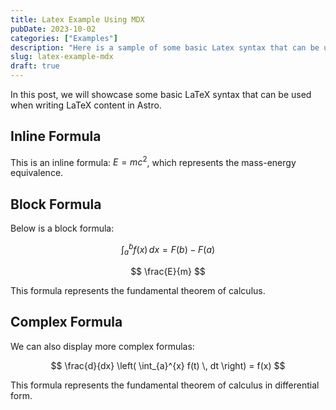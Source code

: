 ```yaml
---
title: Latex Example Using MDX
pubDate: 2023-10-02
categories: ["Examples"]
description: "Here is a sample of some basic Latex syntax that can be used when writing Latex content in Astro."
slug: latex-example-mdx
draft: true
---
```


In this post, we will showcase some basic LaTeX syntax that can be used when writing LaTeX content in Astro.

## Inline Formula

This is an inline formula: $E = mc^2$, which represents the mass-energy equivalence.

## Block Formula

Below is a block formula:

$$
\int_{a}^{b} f(x) \, dx = F(b) - F(a)
$$

$$
\frac{E}{m}
$$

This formula represents the fundamental theorem of calculus.

## Complex Formula

We can also display more complex formulas:

$$
\frac{d}{dx} \left( \int_{a}^{x} f(t) \, dt \right) = f(x)
$$

This formula represents the fundamental theorem of calculus in differential form.
